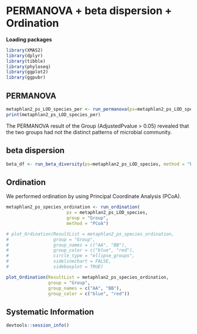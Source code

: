 # PERMANOVA + beta dispersion + Ordination

**Loading packages**

```r
library(XMAS2)
library(dplyr)
library(tibble)
library(phyloseq)
library(ggplot2)
library(ggpubr)
```


## PERMANOVA
```r
metaphlan2_ps_LOD_species_per <- run_permanova(ps=metaphlan2_ps_LOD_species, method = "bray", columns = "Group")
print(metaphlan2_ps_LOD_species_per)
```

The PERMANOVA result of the Group (AdjustedPvalue > 0.05) revealed that the two groups had not the distinct patterns of microbial community.

## beta dispersion 
```r
beta_df <- run_beta_diversity(ps=metaphlan2_ps_LOD_species, method = "bray", group = "Group")
```


## Ordination

We performed ordination by using Principal Coordinate Analysis (PCoA).
```r
metaphlan2_ps_species_ordination <- run_ordination(
                       ps = metaphlan2_ps_LOD_species,
                       group = "Group",
                       method = "PCoA")

# plot_Ordination(ResultList = metaphlan2_ps_species_ordination, 
#                 group = "Group", 
#                 group_names = c("AA", "BB"),
#                 group_color = c("blue", "red"),
#                 circle_type = "ellipse_groups",
#                 sidelinechart = FALSE,
#                 sideboxplot = TRUE)

plot_Ordination(ResultList = metaphlan2_ps_species_ordination, 
                group = "Group", 
                group_names = c("AA", "BB"),
                group_color = c("blue", "red"))
```


## Systematic Information
```r
devtools::session_info()
```
